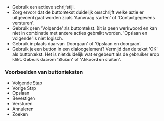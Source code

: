 - Gebruik een actieve schrijfstijl.
- Zorg ervoor dat de buttontekst duidelijk omschrijft welke actie er uitgevoerd gaat worden zoals 'Aanvraag starten' of 'Contactgegevens versturen'.
- Gebruik geen 'Volgende' als buttontekst. Dit is geen werkwoord en kan niet in combinatie met andere acties gebruikt worden. 'Opslaan en volgende' is niet logisch.
- Gebruik in plaats daarvan 'Doorgaan' of 'Opslaan en doorgaan'.
- Gebruik je een button in een dialoogelement? Vermijd dan de tekst 'OK' als buttontekst. Het is niet duidelijk wat er gebeurt als de gebruiker erop klikt. Gebruik daarom 'Sluiten' of 'Akkoord en sluiten'.

### Voorbeelden van buttonteksten

- Volgende Stap
- Vorige Stap
- Opslaan
- Bevestigen
- Versturen
- Annuleren
- Zoeken
